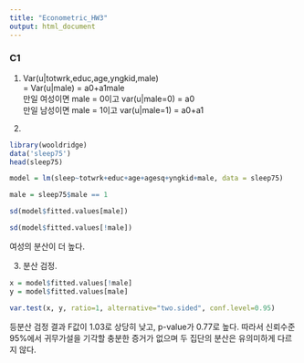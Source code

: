 ```yaml
---
title: "Econometric_HW3"
output: html_document
---
```

### C1
 
(1)  
Var(u|totwrk,educ,age,yngkid,male)  
= Var(u|male) = a0+a1male   
만일 여성이면 male = 0이고 var(u|male=0) = a0  
만일 남성이면 male = 1이고 var(u|male=1) = a0+a1  

(2)  

```r
library(wooldridge)
data('sleep75')
head(sleep75)
```

```r
model = lm(sleep~totwrk+educ+age+agesq+yngkid+male, data = sleep75)
```

```r
male = sleep75$male == 1
```

```r
sd(model$fitted.values[male])
```
```r
sd(model$fitted.values[!male])
```
여성의 분산이 더 높다. 

(3) 분산 검정. 

```r
x = model$fitted.values[!male] 
y = model$fitted.values[male]

var.test(x, y, ratio=1, alternative="two.sided", conf.level=0.95)
```

등분산 검정 결과 F값이 1.03로 상당히 낮고, p-value가 0.77로 높다. 따라서 신뢰수준 95%에서 귀무가설을 기각할 충분한 증거가 없으며 두 집단의 분산은 유의미하게 다르지 않다. 


